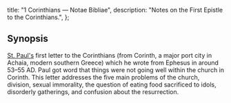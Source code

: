   title: "1 Corinthians — Notae Bibliae",
  description: "Notes on the First Epistle to the Corinthians.",
};

<Initial text="First Corinthians"/>

## Synopsis

[St. Paul's](/people/saints/paul) first letter to the Corinthians (from Corinth, a major port city in Achaia, modern southern Greece) which he wrote from Ephesus in around 53–55 AD. Paul got word that things were not going well within the church in Corinth. This letter addresses the five main problems of the church, division, sexual immorality, the question of eating food sacrificed to idols, disorderly gatherings, and confusion about the resurrection.
